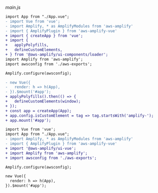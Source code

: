 _main.js_

<BlockSwitcher>
<CodeBlock name="Vue 3">

```diff
import App from "./App.vue";
- import Vue from 'vue';
- import Amplify, * as AmplifyModules from 'aws-amplify'
- import { AmplifyPlugin } from 'aws-amplify-vue'
+ import { createApp } from 'vue';
+ import {
+   applyPolyfills,
+   defineCustomElements,
+ } from '@aws-amplify/ui-components/loader';
import Amplify from 'aws-amplify';
import awsconfig from './aws-exports';

Amplify.configure(awsconfig);

- new Vue({
-   render: h => h(App),
- }).$mount('#app');
+ applyPolyfills().then(() => {
+   defineCustomElements(window);
+ });
+ const app = createApp(App);
+ app.config.isCustomElement = tag => tag.startsWith('amplify-');
+ app.mount('#app');
```

</CodeBlock>
<CodeBlock name="Vue 2">

```diff
import Vue from 'vue';
import App from "./App.vue";
- import Amplify, * as AmplifyModules from 'aws-amplify'
- import { AmplifyPlugin } from 'aws-amplify-vue'
+ import '@aws-amplify/ui-vue';
+ import Amplify from 'aws-amplify';
+ import awsconfig from './aws-exports';

Amplify.configure(awsconfig);

new Vue({
  render: h => h(App),
}).$mount('#app');
```

</CodeBlock>